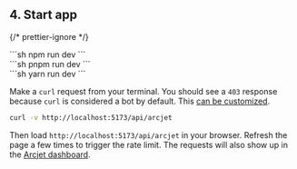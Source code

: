 
## 4. Start app

{/* prettier-ignore */}
<SelectableContent client:load syncKey="packageManager">
<div slot="npm" slotIdx="1">
```sh
npm run dev
```
</div>
<div slot="pnpm" slotIdx="2">
```sh
pnpm run dev
```
</div>
<div slot="yarn" slotIdx="3">
```sh
yarn run dev
```
</div>
</SelectableContent>

Make a `curl` request from your terminal. You should see a `403` response
because `curl` is considered a bot by default. This [can be
customized](/bot-protection/identifying-bots).

```sh
curl -v http://localhost:5173/api/arcjet
```

Then load `http://localhost:5173/api/arcjet` in your browser. Refresh the page a
few times to trigger the rate limit. The requests will also show up in the
[Arcjet dashboard](https://app.arcjet.com).
